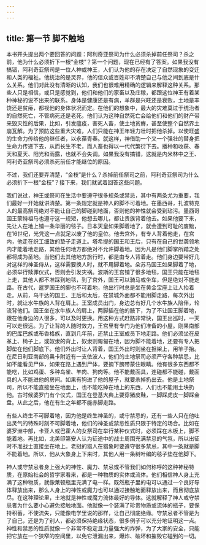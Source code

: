 ```yaml
---
---
---
```

title: 第一节 脚不触地
---




本书开头提出两个要回答的问题：阿利奇亚祭司为什么必须杀掉前任祭司？杀之前，他为什么必须折下一根“金枝”？第一个问题，现在已经有了答案。如果我没有搞错，阿利奇亚祭司是一位人神或神王，人们认为他的存在决定了自然现象的变迁和人类的福祉。他统治的是灵界，他的信众或百姓却不清楚自己与他之间到底是什么关系。他们对此没有清晰的认知，我们也很难用精确的逻辑来解释这种关系。那些人只是相信，或只是感觉到，他们和他们的家畜以及庄稼，都跟这位神王有着某种神秘的说不出来的联系。身体是健康还是有病，羊群是兴旺还是衰败，土地是丰饶还是贫瘠，都视他的身体状况而定。在他们的想象中，最大的灾难莫过于统治者的自然死亡，不管病死还是老死。他们认为这种自然死亡会给他们和他们的财产带来毁灭性的后果，比如，引发瘟疫，害死人畜，使土地贫瘠，甚至使整个自然界土崩瓦解。为了预防这些重大灾难，人们只能在神王年轻力壮时把他杀掉。以使旺盛的生命力传给他的继任者，以永葆青春。就这样，神借助一个又一个强壮的替身把生命力传递下去，从而长生不老，而人畜也得以一代代繁衍下去。播种和收获、春天和夏天、阳光和雨露，也就不会失调。如果我没有搞错，这就是内米林中之王、阿利奇亚祭司必须杀死前任才能继位的原因。

不过，我们还要弄清楚，“金枝”是什么？杀掉前任祭司之前，阿利奇亚祭司为什么必须折下一根“金枝”？接下来，我们就试着回答这些问题。

我们说过，神王或祭司在生活中要遵守很多规条或禁忌，其中有两条尤为重要，我们最好一开始就讲清楚。第一条规定就是神人的脚不可着地。在墨西哥，扎波特克人的最高祭司绝对不能让自己的脚碰到地面，否则他的神性就会受到玷污。墨西哥国王蒙特祖马也遵守这一规矩，他想去哪儿，都让贵族背着他去。如果他要下来，先让人在地上铺一条华丽的毯子。日本天皇如果脚着地了，就会遭到可耻的废黜，在16世纪，光凭这一点就足以废了他的皇位。他去宫外，有专人背着他走，在宫内，他走在织工细致的垫子走道上。塔希提的国王和王后，只有在自己的世袭领地内才能着地走路，其他任何地方都绝对不允许脚着地。因为凡是他们脚掌所踏之处都将成为圣地。当他们去其他地方旅行时，都是由专人背着走。他们身边要带好几对这样的神圣侍从，这样需要换人时，就不用脚着地。朵苏马国王如果脚着了地，必须举行赎罪仪式，否则会引发灾祸。波斯的王宫铺了很多地毯，国王只能在地毯上走，其他人都不准踩到地毯，到了宫外，国王可以骑马或坐车，但是绝对不能走路。在古代，暹罗国王的脚也不可着地，他出行时总是坐在黄金宝座上让人抬着走。从前，乌干达的国王、王后和太后，在禁城外面都不能用脚走路，每次外出时，就让水牛族的人背在肩上。王室成员出门，身边总有好几个水牛族人陪伴，轮流背他们。国王坐在水牛族人的肩上，两脚插在他的腋下，为了不让国王脚着地，跟在他身边的人很多，可以及时更换。用这种方式赶路非常快，国王出巡时，一天可以走很远。为了让背的人随时效力，王宫里有专门为他们准备的小屋。刚果南部的巴库巴族或布香格族，直到几年前，还禁止王室成员下地走路。他们必须坐在皮革上、椅子上，或奴隶的背上，奴隶则匍匐在地，因为脚不能着地，还要有专人把脚垫在他们脚底下。他们外出时让人背着，国王外出时则坐在担架上，用竿子抬。在尼日利亚南部的奥卡附近有一支依波人，他们的土地祭司必须严守各种禁忌，比如不能看见尸体，如果在路上遇到尸体，要摘下腕带蒙住眼睛。他有很多东西都不能吃，比如鸡蛋、多种鸟雀、羊肉、狗肉等。他不能戴面具，连碰都不能碰，戴面具的人不能进他的房间。如果有狗进了他的屋子，就要杀掉扔出去。他是土地祭司，所以不能直接坐在地面上，也不能吃掉在地上的东西，人们也不能用土块扔他。古时候婆罗门有个仪式，国王在登基大典上要穿猪皮鞋，一脚踩虎皮一脚踩金盘。从此之后，他在有生之年都不能赤脚走路。

有些人终生不可脚着地，因为他是终生神圣的，或守禁忌的，还有一些人只在他吐出灵气的特殊时刻不可脚着地，他们的神圣或禁忌性质只限于特定的场合。比如在婆罗洲中部，卡亚人或巴霍人的女祭司在举行某种仪式时，必须踩在木板上，脚不能着地。再比如，北美印第安人认为征途中的战士周围充满禁忌的气氛，所以出征时不准战士直接坐在地上。老挝的猎人在猎象时要遵守很多禁忌，其中一条就是脚不能着地。所以，他从大象身上下来时，其他人用一条树叶编的毯子垫在他脚下。

神人或守禁忌者身上强大的神性、魔力、禁忌或不管我们如何称呼的这种神秘特质，在原始社会的哲学家看来，都是一种物质的实体或流体。他们相信神人身上充满了这种物质，就像莱顿瓶里充满了电一样。既然瓶子里的电可以通过一个良好导体释放出来，那么人身上的神性或魔力也可以通过接触地面释放出来，而且彻底放尽。在这种理论里，土地就是神性或魔力流体最好的导体。这就解释了神人或守禁忌者为什么要小心避免接触地面。他就像一个装满了珍贵物质或流体的瓶子，要保持积蓄，不使流失，只能像电学里说的那样，让自己彻底绝缘。守禁忌者不管是为了自己，还是为了别人，都必须保持绝缘状态，很多例子可以充分地证明这一点。神性和禁忌的性质就像一个非常不稳定且力量强大的炸弹，为了大家的安全，只能把它放在一个狭窄的空间里，以免它泄漏出来，爆炸、破坏和摧毁它碰到的一切。